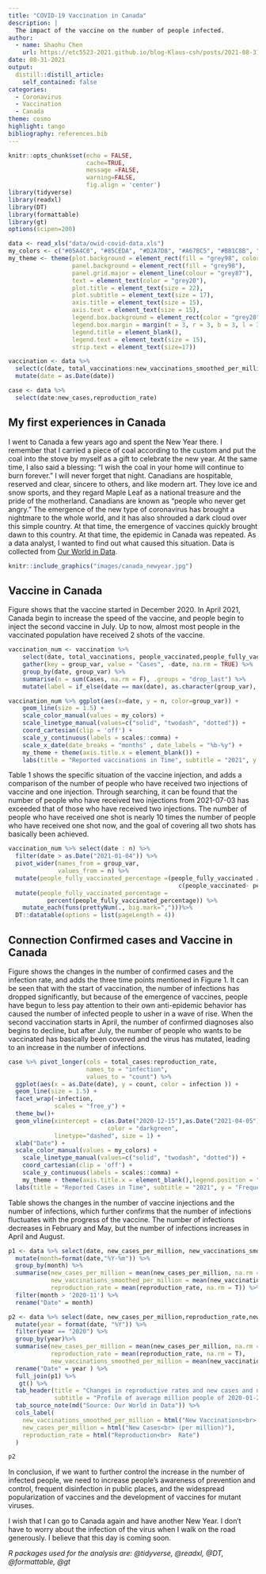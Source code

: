 ```yaml
---
title: "COVID-19 Vaccination in Canada"
description: |
  The impact of the vaccine on the number of people infected.
author:
  - name: Shaohu Chen
    url: https://etc5523-2021.github.io/blog-Klaus-csh/posts/2021-08-31-covid/
date: 08-31-2021
output:
  distill::distill_article:
    self_contained: false
categories:
  - Coronavirus
  - Vaccination
  - Canada
theme: cosmo
highlight: tango
bibliography: references.bib
---
```


```r
knitr::opts_chunk$set(echo = FALSE, 
                      cache=TRUE, 
                      message =FALSE, 
                      warning=FALSE, 
                      fig.align = 'center')
library(tidyverse)
library(readxl)
library(DT)
library(formattable)
library(gt)
options(scipen=200)

data <- read_xls("data/owid-covid-data.xls")
my_colors <- c("#05A4C0", "#85CEDA", "#D2A7D8", "#A67BC5", "#BB1C8B", "#8D266E")
my_theme <- theme(plot.background = element_rect(fill = "grey98", color = "grey20"),
                  panel.background = element_rect(fill = "grey98"),
                  panel.grid.major = element_line(colour = "grey87"),
                  text = element_text(color = "grey20"),
                  plot.title = element_text(size = 22),
                  plot.subtitle = element_text(size = 17),
                  axis.title = element_text(size = 15),
                  axis.text = element_text(size = 15),
                  legend.box.background = element_rect(color = "grey20", fill = "grey98", size = 0.1),
                  legend.box.margin = margin(t = 3, r = 3, b = 3, l = 3),
                  legend.title = element_blank(),
                  legend.text = element_text(size = 15),
                  strip.text = element_text(size=17))
```


```r
vaccination <- data %>% 
  select(c(date, total_vaccinations:new_vaccinations_smoothed_per_million, -c(total_boosters_per_hundred,total_boosters))) %>% 
  mutate(date = as.Date(date))

case <- data %>% 
  select(date:new_cases,reproduction_rate) 

```


## My first experiences in Canada

I went to Canada a few years ago and spent the New Year there. I remember that I carried a piece of coal according to the custom and put the coal into the stove by myself as a gift to celebrate the new year. At the same time, I also said a blessing: "I wish the coal in your home will continue to burn forever." I will never forget that night. Canadians are hospitable, reserved and clear, sincere to others, and like modern art. They love ice and snow sports, and they regard Maple Leaf as a national treasure and the pride of the motherland. Canadians are known as "people who never get angry." The emergence of the new type of coronavirus has brought a nightmare to the whole world, and it has also shrouded a dark cloud over this simple country. At that time, the emergence of vaccines quickly brought dawn to this country. At that time, the epidemic in Canada was repeated. As a data analyst, I wanted to find out what caused this situation. Data is collected from [Our World in Data](https://ourworldindata.org/covid-vaccinations?country=CAN).

```r
knitr::include_graphics("images/canada_newyear.jpg")
```


## Vaccine in Canada

Figure shows that the vaccine started in December 2020. In April 2021, Canada begin to increase the speed of the vaccine, and people begin to inject the second vaccine in July. Up to now, almost most people in the vaccinated population have received 2 shots of the vaccine.

```r
vaccination_num <- vaccination %>%
    select(date, total_vaccinations, people_vaccinated,people_fully_vaccinated) %>%
    gather(key = group_var, value = "Cases", -date, na.rm = TRUE) %>%
    group_by(date, group_var) %>%
    summarise(n = sum(Cases, na.rm = F), .groups = "drop_last") %>%
    mutate(label = if_else(date == max(date), as.character(group_var), NA_character_)) 

vaccination_num %>% ggplot(aes(x=date, y = n, color=group_var)) + 
    geom_line(size = 1.5) +
    scale_color_manual(values = my_colors) +
    scale_linetype_manual(values=c("solid", "twodash", "dotted")) +
    coord_cartesian(clip = 'off') +
    scale_y_continuous(labels = scales::comma) +
    scale_x_date(date_breaks = "months" , date_labels = "%b-%y") +
    my_theme + theme(axis.title.x = element_blank()) +
    labs(title = "Reported vaccinations in Time", subtitle = "2021", y = "Frequency")
```

Table 1 shows the specific situation of the vaccine injection, and adds a comparison of the number of people who have received two injections of vaccine and one injection. Through searching, it can be found that the number of people who have received two injections from 2021-07-03 has exceeded that of those who have received two injections. The number of people who have received one shot is nearly 10 times the number of people who have received one shot now, and the goal of covering all two shots has basically been achieved.

```r
vaccination_num %>% select(date : n) %>% 
  filter(date > as.Date("2021-01-04")) %>% 
  pivot_wider(names_from = group_var, 
              values_from = n) %>% 
  mutate(people_fully_vaccinated_percentage =(people_fully_vaccinated /
                                                c(people_vaccinated- people_fully_vaccinated))) %>% 
  mutate(people_fully_vaccinated_percentage = 
           percent(people_fully_vaccinated_percentage)) %>% 
    mutate_each(funs(prettyNum(., big.mark=",")))%>%  
  DT::datatable(options = list(pageLength = 4)) 

```

## Connection Confirmed cases and Vaccine in Canada

Figure shows the changes in the number of confirmed cases and the infection rate, and adds the three time points mentioned in Figure 1. It can be seen that with the start of vaccination, the number of infections has dropped significantly, but because of the emergence of vaccines, people have begun to less pay attention to their own anti-epidemic behavior has caused the number of infected people to usher in a wave of rise. When the second vaccination starts in April, the number of confirmed diagnoses also begins to decline, but after July, the number of people who wants to be vaccinated has basically been covered and the virus has mutated, leading to an increase in the number of infections.


```r
case %>% pivot_longer(cols = total_cases:reproduction_rate,
                      names_to = "infection",
                      values_to = "count") %>% 
  ggplot(aes(x = as.Date(date), y = count, color = infection )) +
  geom_line(size = 1.5) +
  facet_wrap(~infection,
             scales = "free_y") +
  theme_bw()+
  geom_vline(xintercept = c(as.Date("2020-12-15"),as.Date("2021-04-05"),as.Date("2021-07-15")),
                            color = "darkgreen", 
             linetype="dashed", size = 1) +
  xlab("Date") +
  scale_color_manual(values = my_colors) +
    scale_linetype_manual(values=c("solid", "twodash", "dotted")) +
    coord_cartesian(clip = 'off') +
    scale_y_continuous(labels = scales::comma) +
    my_theme + theme(axis.title.x = element_blank(),legend.position = "bottom") +
  labs(title = "Reported Cases in Time", subtitle = "2021", y = "Frequency")
```

Table shows the changes in the number of vaccine injections and the number of infections, which further confirms that the number of infections fluctuates with the progress of the vaccine. The number of infections decreases in February and May, but the number of infections increases in April and August. 

```r
p1 <- data %>% select(date, new_cases_per_million, new_vaccinations_smoothed_per_million,reproduction_rate) %>%
  mutate(month=format(date,"%Y-%m")) %>%
  group_by(month) %>% 
  summarise(new_cases_per_million = mean(new_cases_per_million, na.rm = T),
            new_vaccinations_smoothed_per_million = mean(new_vaccinations_smoothed_per_million, na.rm = T),
            reproduction_rate = mean(reproduction_rate, na.rm = T)) %>% 
  filter(month > '2020-11') %>% 
  rename("Date" = month)

p2 <- data %>% select(date, new_cases_per_million,reproduction_rate,new_vaccinations_smoothed_per_million) %>%
  mutate(year = format(date, "%Y")) %>%
  filter(year == "2020") %>% 
  group_by(year)%>% 
  summarise(new_cases_per_million = mean(new_cases_per_million, na.rm = T),
            reproduction_rate = mean(reproduction_rate, na.rm = T),
            new_vaccinations_smoothed_per_million = mean(new_vaccinations_smoothed_per_million, na.rm = T)) %>% 
  rename("Date" = year ) %>% 
  full_join(p1) %>% 
   gt() %>%
  tab_header(title = "Changes in reproductive rates and new cases and new vaccinations about COVID-19 in Canada",
             subtitle = "Profile of average million people of 2020-01-26 to now") %>% 
  tab_source_note(md("Source: Our World in Data")) %>% 
  cols_label(
    new_vaccinations_smoothed_per_million = html("New Vaccinations<br>(per million)"),
    new_cases_per_million = html("New Cases<br> (per million)"),
    reproduction_rate = html("Reproduction<br>  Rate")
  ) 

p2
```

In conclusion, if we want to further control the increase in the number of infected people, we need to increase people's awareness of prevention and control, frequent disinfection in public places, and the widespread popularization of vaccines and the development of vaccines for mutant viruses.

I wish that I can go to Canada again and have another New Year. I don’t have to worry about the infection of the virus when I walk on the road generously. I believe that this day is coming soon.

*R packages used for the analysis are: @tidyverse, @readxl, @DT, @formattable, @gt*